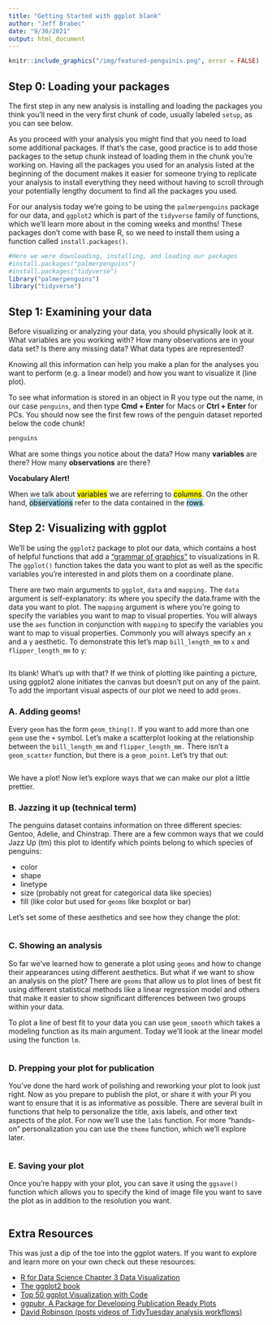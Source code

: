 ```yaml
---
title: "Getting Started with ggplot blank"
author: "Jeff Brabec"
date: "9/30/2021"
output: html_document
---
```


```r
knitr::include_graphics("/img/featured-penguinis.png", error = FALSE)
```

## Step 0: Loading your packages

The first step in any new analysis is installing and loading the packages you think you'll need in the very first chunk of code, usually labeled `setup`, as you can see below.

As you proceed with your analysis you might find that you need to load some additional packages. If that's the case, good practice is to add those packages to the setup chunk instead of loading them in the chunk you're working on. Having all the packages you used for an analysis listed at the beginning of the document makes it easier for someone trying to replicate your analysis to install everything they need without having to scroll through your potentially lengthy document to find all the packages you used.

For our analysis today we're going to be using the `palmerpenguins` package for our data, and `ggplot2` which is part of the `tidyverse` family of functions, which we'll learn more about in the coming weeks and months! These packages don't come with base R, so we need to install them using a function called `install.packages()`.

```r
#Here we were downloading, installing, and loading our packages
#install.packages("palmerpenguins")
#install.packages("tidyverse")
library("palmerpenguins")
library("tidyverse")
```

## Step 1: Examining your data

Before visualizing or analyzing your data, you should physically look at it. What variables are you working with? How many observations are in your data set? Is there any missing data? What data types are represented?

Knowing all this information can help you make a plan for the analyses you want to perform (e.g. a linear model) and how you want to visualize it (line plot).

To see what information is stored in an object in R you type out the name, in our case `penguins`, and then type **Cmd + Enter** for Macs or **Ctrl + Enter** for PCs. You should now see the first few rows of the penguin dataset reported below the code chunk!

```r
penguins
```

What are some things you notice about the data? How many **variables** are there? How many **observations** are there?

::: {.note}
**Vocabulary Alert!**

When we talk about <mark>variables</mark> we are referring to <mark>columns</mark>. On the other hand, <mark style="background-color: lightblue">observations</mark> refer to the data contained in the <mark style="background-color: lightblue">rows</mark>.
:::

## Step 2: Visualizing with ggplot

We'll be using the `ggplot2` package to plot our data, which contains a host of helpful functions that add a ["grammar of graphics"](https://ggplot2-book.org) to visualizations in R. The `ggplot()` function takes the data you want to plot as well as the specific variables you're interested in and plots them on a coordinate plane.

There are two main arguments to `ggplot`, `data` and `mapping.` The `data` argument is self-explanatory: its where you specify the data.frame with the data you want to plot. The `mapping` argument is where you're going to specify the variables you want to map to visual properties. You will always use the `aes` function in conjunction with `mapping` to specify the variables you want to map to visual properties. Commonly you will always specify an `x` and a `y` aesthetic. To demonstrate this let's map `bill_length_mm` to `x` and `flipper_length_mm` to `y`:

```r

```

Its blank! What's up with that? If we think of plotting like painting a picture, using ggplot2 alone initiates the canvas but doesn't put on any of the paint. To add the important visual aspects of our plot we need to add `geoms`.

### A. Adding geoms!

Every `geom` has the form `geom_thing()`. If you want to add more than one `geom` use the `+` symbol. Let's make a scatterplot looking at the relationship between the `bill_length_mm` and `flipper_length_mm.` There isn't a `geom_scatter` function, but there is a `geom_point`. Let's try that out:

```r

```

We have a plot! Now let's explore ways that we can make our plot a little prettier.

### B. Jazzing it up (technical term)

The penguins dataset contains information on three different species: Gentoo, Adelie, and Chinstrap. There are a few common ways that we could Jazz Up (tm) this plot to identify which points belong to which species of penguins:

- color
- shape
- linetype
- size (probably not great for categorical data like species)
- fill (like color but used for `geoms` like boxplot or bar)

Let's set some of these aesthetics and see how they change the plot:

```r

```

### C. Showing an analysis

So far we've learned how to generate a plot using `geoms` and how to change their appearances using different aesthetics. But what if we want to show an analysis on the plot? There are `geoms` that allow us to plot lines of best fit using different statistical methods like a linear regression model and others that make it easier to show significant differences between two groups within your data.

To plot a line of best fit to your data you can use `geom_smooth` which takes a modeling function as its main argument. Today we'll look at the linear model using the function `lm`.

```r

```

### D. Prepping your plot for publication

You've done the hard work of polishing and reworking your plot to look just right. Now as you prepare to publish the plot, or share it with your PI you want to ensure that it is as informative as possible. There are several built in functions that help to personalize the title, axis labels, and other text aspects of the plot. For now we'll use the `labs` function. For more "hands-on" personalization you can use the `theme` function, which we'll explore later. 

```r

```

### E. Saving your plot

Once you're happy with your plot, you can save it using the `ggsave()` function which allows you to specify the kind of image file you want to save the plot as in addition to the resolution you want.

```r

```


## Extra Resources

This was just a dip of the toe into the ggplot waters. If you want to explore and learn more on your own check out these resources:

- [R for Data Science Chapter 3 Data Visualization](https://r4ds.had.co.nz/data-visualisation.html)
- [The ggplot2 book](https://ggplot2-book.org)
- [Top 50 ggplot Visualization with Code](http://r-statistics.co/Top50-Ggplot2-Visualizations-MasterList-R-Code.html)
- [ggpubr, A Package for Developing Publication Ready Plots](https://rpkgs.datanovia.com/ggpubr/)
- [David Robinson (posts videos of TidyTuesday analysis workflows)](https://www.youtube.com/user/safe4democracy)